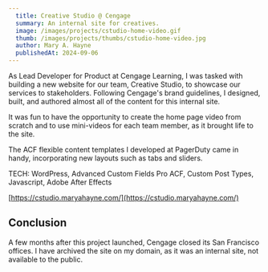 ```yaml
---
  title: Creative Studio @ Cengage
  summary: An internal site for creatives.
  image: /images/projects/cstudio-home-video.gif
  thumb: /images/projects/thumbs/cstudio-home-video.jpg
  author: Mary A. Hayne
  publishedAt: 2024-09-06
---
```


As Lead Developer for Product at Cengage Learning, I was tasked with building a
new website for our team, Creative Studio, to showcase our services to
stakeholders. Following Cengage's brand guidelines, I designed, built, and
authored almost all of the content for this internal site.

It was fun to have the opportunity to create the home page video from scratch
and to use mini-videos for each team member, as it brought life to the site.

The ACF flexible content templates I developed at PagerDuty came in handy,
incorporating new layouts such as tabs and sliders.

TECH: WordPress, Advanced Custom Fields Pro ACF, Custom Post Types, Javascript,
Adobe After Effects

[https://cstudio.maryahayne.com/](https://cstudio.maryahayne.com/)

## Conclusion

A few months after this project launched, Cengage closed its San Francisco
offices. I have archived the site on my domain, as it was an internal site, not
available to the public.
